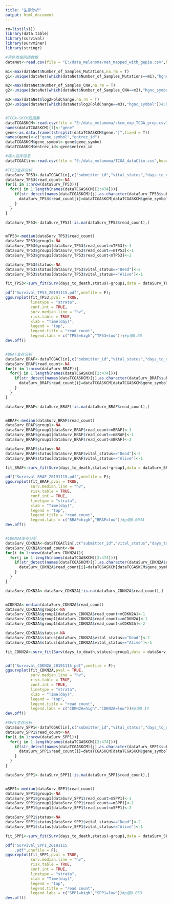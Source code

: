 ---
title: "生存分析"
output: html_document
---

```{r}
rm=list(ls())
library(data.table)
library(survival)
library(survminer)
library(stringr)

#黑色素瘤网络数据
dataNet<-read.csv(file = "E:/data_melanoma/net_mapped_with_gepia.csv",header = T,check.names = F)

m1<-max(dataNet$Number_of_Samples_Mutations,na.rm = T)
g1<-unique(dataNet[which(dataNet$Number_of_Samples_Mutations==m1),"hgnc_symbol"])#BRAF有最大的Number_of_Samples_Mutations

m2<-max(dataNet$Number_of_Samples_CNA,na.rm = T)
g2<-unique(dataNet[which(dataNet$Number_of_Samples_CNA==m2),"hgnc_symbol"])#CDKN2A有最大的Nuber_of_Samples_CNA（缺失）

m3<-max(dataNet$log2FoldChange,na.rm = T)
g3<-unique(dataNet[which(dataNet$log2FoldChange==m3),"hgnc_symbol"])#SPP1有最大的log2FoldChange


#TCGA-SKCM数据集
dataTCGASKCM<-read.csv(file = "E:/data_melanoma/skcm_exp_TCGA_prep.csv",header = T,check.names = F) #19947个基因，473名病人
names(dataTCGASKCM)[1]<-"gene"
gene<-as.data.frame(tstrsplit(dataTCGASKCM$gene,"|",fixed = T))
names(gene)<-c("gene_symbol","entrez_id")
dataTCGASKCM$gene_symbol<-gene$gene_symbol
dataTCGASKCM$entrez_id<-gene$entrez_id

#病人临床信息
dataTCGAClin<-read.csv(file = "E:/data_melanoma/TCGA_dataClin.csv",header = T,check.names = F)

#TP53生存分析
dataSurv_TP53<-dataTCGAClin[,c("submitter_id","vital_status","days_to_death")]
dataSurv_TP53$read_count<-NA
for(i in 1:nrow(dataSurv_TP53)){
  for(j in 1:length(names(dataTCGASKCM)[2:474])){
    if(str_detect(names(dataTCGASKCM)[j],as.character(dataSurv_TP53$submitter_id[i]))){
      dataSurv_TP53$read_count[i]=dataTCGASKCM[dataTCGASKCM$gene_symbol=="TP53",j]
    }
  }
}

dataSurv_TP53<-dataSurv_TP53[!is.na(dataSurv_TP53$read_count),]


mTP53<-median(dataSurv_TP53$read_count)
dataSurv_TP53$group1<-NA
dataSurv_TP53$group1[dataSurv_TP53$read_count>mTP53]<-1
dataSurv_TP53$group1[dataSurv_TP53$read_count==mTP53]<-1
dataSurv_TP53$group1[dataSurv_TP53$read_count<mTP53]<-2

dataSurv_TP53$status<-NA
dataSurv_TP53$status[dataSurv_TP53$vital_status=="Dead"]<-2
dataSurv_TP53$status[dataSurv_TP53$vital_status=="Alive"]<-1

fit_TP53<-surv_fit(Surv(days_to_death,status)~group1,data = dataSurv_TP53)

pdf("Survival_TP53_20191115.pdf",onefile = F);
ggsurvplot(fit_TP53,pval = TRUE,
           linetype = "strata",
           conf.int = TRUE,
           surv.median.line = "hv",
           risk.table = TRUE,
           xlab = "Time(day)",
           legend = "top",
           legend.title = "read count",
           legend.labs = c("TP53=high","TP53=low"));#p值0.65
dev.off()


#BRAF生存分析
dataSurv_BRAF<-dataTCGAClin[,c("submitter_id","vital_status","days_to_death")]
dataSurv_BRAF$read_count<-NA
for(i in 1:nrow(dataSurv_BRAF)){
  for(j in 1:length(names(dataTCGASKCM)[2:474])){
    if(str_detect(names(dataTCGASKCM)[j],as.character(dataSurv_BRAF$submitter_id[i]))){
      dataSurv_BRAF$read_count[i]=dataTCGASKCM[dataTCGASKCM$gene_symbol=="BRAF",j]
    }
  }
}

dataSurv_BRAF<-dataSurv_BRAF[!is.na(dataSurv_BRAF$read_count),]


mBRAF<-median(dataSurv_BRAF$read_count)
dataSurv_BRAF$group1<-NA
dataSurv_BRAF$group1[dataSurv_BRAF$read_count>mBRAF]<-1
dataSurv_BRAF$group1[dataSurv_BRAF$read_count==mBRAF]<-1
dataSurv_BRAF$group1[dataSurv_BRAF$read_count<mBRAF]<-2

dataSurv_BRAF$status<-NA
dataSurv_BRAF$status[dataSurv_BRAF$vital_status=="Dead"]<-2
dataSurv_BRAF$status[dataSurv_BRAF$vital_status=="Alive"]<-1

fit_BRAF<-surv_fit(Surv(days_to_death,status)~group1,data = dataSurv_BRAF)

pdf("Survival_BRAF_20191115.pdf",onefile = F);
ggsurvplot(fit_BRAF,pval = TRUE,
           surv.median.line = "hv",
           risk.table = TRUE,
           conf.int = TRUE,
           linetype = "strata",
           xlab = "Time(day)",
           legend = "top",
           legend.title = "read count",
           legend.labs = c("BRAF=high","BRAF=low"))#p值0.0043
dev.off()


#CDKN2A生存分析
dataSurv_CDKN2A<-dataTCGAClin[,c("submitter_id","vital_status","days_to_death")]
dataSurv_CDKN2A$read_count<-NA
for(i in 1:nrow(dataSurv_CDKN2A)){
  for(j in 1:length(names(dataTCGASKCM)[2:474])){
    if(str_detect(names(dataTCGASKCM)[j],as.character(dataSurv_CDKN2A$submitter_id[i]))){
      dataSurv_CDKN2A$read_count[i]=dataTCGASKCM[dataTCGASKCM$gene_symbol=="CDKN2A",j]
    }
  }
}

dataSurv_CDKN2A<-dataSurv_CDKN2A[!is.na(dataSurv_CDKN2A$read_count),]


mCDKN2A<-median(dataSurv_CDKN2A$read_count)
dataSurv_CDKN2A$group1<-NA
dataSurv_CDKN2A$group1[dataSurv_CDKN2A$read_count>mCDKN2A]<-1
dataSurv_CDKN2A$group1[dataSurv_CDKN2A$read_count==mCDKN2A]<-1
dataSurv_CDKN2A$group1[dataSurv_CDKN2A$read_count<mCDKN2A]<-2

dataSurv_CDKN2A$status<-NA
dataSurv_CDKN2A$status[dataSurv_CDKN2A$vital_status=="Dead"]<-2
dataSurv_CDKN2A$status[dataSurv_CDKN2A$vital_status=="Alive"]<-1

fit_CDKN2A<-surv_fit(Surv(days_to_death,status)~group1,data = dataSurv_CDKN2A)


pdf("Survival_CDKN2A_20191115.pdf",onefile = F);
ggsurvplot(fit_CDKN2A,pval = TRUE,
           surv.median.line = "hv",
           risk.table = TRUE,
           conf.int = TRUE,
           linetype = "strata",
           xlab = "Time(day)",
           legend = "top",
           legend.title = "read count",
           legend.labs = c("CDKN2A=high","CDKN2A=low"))#p值0.14
dev.off()

#SPP1生存分析
dataSurv_SPP1<-dataTCGAClin[,c("submitter_id","vital_status","days_to_death")]
dataSurv_SPP1$read_count<-NA
for(i in 1:nrow(dataSurv_SPP1)){
  for(j in 1:length(names(dataTCGASKCM)[2:474])){
    if(str_detect(names(dataTCGASKCM)[j],as.character(dataSurv_SPP1$submitter_id[i]))){
      dataSurv_SPP1$read_count[i]=dataTCGASKCM[dataTCGASKCM$gene_symbol=="SPP1",j]
    }
  }
}

dataSurv_SPP1<-dataSurv_SPP1[!is.na(dataSurv_SPP1$read_count),]


mSPP1<-median(dataSurv_SPP1$read_count)
dataSurv_SPP1$group1<-NA
dataSurv_SPP1$group1[dataSurv_SPP1$read_count>mSPP1]<-1
dataSurv_SPP1$group1[dataSurv_SPP1$read_count==mSPP1]<-1
dataSurv_SPP1$group1[dataSurv_SPP1$read_count<mSPP1]<-2

dataSurv_SPP1$status<-NA
dataSurv_SPP1$status[dataSurv_SPP1$vital_status=="Dead"]<-2
dataSurv_SPP1$status[dataSurv_SPP1$vital_status=="Alive"]<-1

fit_SPP1<-surv_fit(Surv(days_to_death,status)~group1,data = dataSurv_SPP1)

pdf("Survival_SPP1_20191115
    .pdf",onefile = F);
ggsurvplot(fit_SPP1,pval = TRUE,
           surv.median.line = "hv",
           risk.table = TRUE,
           conf.int = TRUE,
           linetype = "strata",
           xlab = "Time(day)",
           legend = "top",
           legend.title = "read count",
           legend.labs = c("SPP1=high","SPP1=low"))#p值0.053
dev.off()
```

